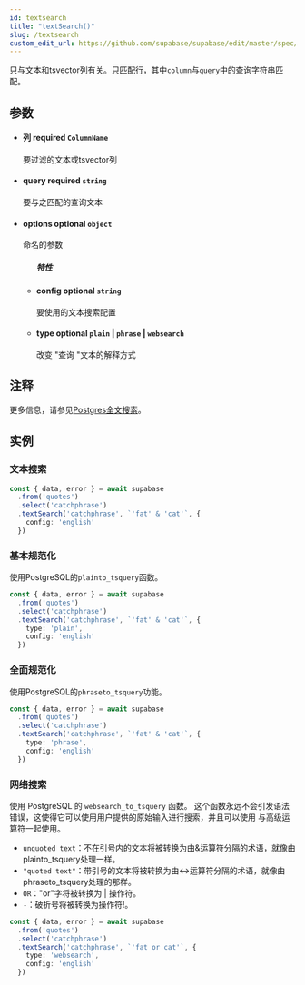 ```yaml
---
id: textsearch
title: "textSearch()"
slug: /textsearch
custom_edit_url: https://github.com/supabase/supabase/edit/master/spec/supabase_js_v2.yml
---
```


只与文本和tsvector列有关。只匹配行，其中`column`与`query`中的查询字符串匹配。



## 参数


<ul className="method-list-group">
  
<li className="method-list-item">
  <h4 className="method-list-item-label">
    <span className="method-list-item-label-name">
      列
    </span>
    <span className="method-list-item-label-badge required">
      required
    </span>
    <span className="method-list-item-validation">
      <code>ColumnName</code>
    </span>
  </h4>
  <div class="method-list-item-description">

要过滤的文本或tsvector列

  </div>
  
</li>


<li className="method-list-item">
  <h4 className="method-list-item-label">
    <span className="method-list-item-label-name">
      query
    </span>
    <span className="method-list-item-label-badge required">
      required
    </span>
    <span className="method-list-item-validation">
      <code>string</code>
    </span>
  </h4>
  <div class="method-list-item-description">

要与之匹配的查询文本

  </div>
  
</li>


<li className="method-list-item">
  <h4 className="method-list-item-label">
    <span className="method-list-item-label-name">
      options
    </span>
    <span className="method-list-item-label-badge false">
      optional
    </span>
    <span className="method-list-item-validation">
      <code>object</code>
    </span>
  </h4>
  <div class="method-list-item-description">

命名的参数

  </div>
  
<ul className="method-list-group">
  <h5 class="method-list-title method-list-title-isChild expanded">特性</h5>

<li className="method-list-item">
  <h4 className="method-list-item-label">
    <span className="method-list-item-label-name">
      config
    </span>
    <span className="method-list-item-label-badge false">
      optional
    </span>
    <span className="method-list-item-validation">
      <code>string</code>
    </span>
  </h4>
  <div class="method-list-item-description">

要使用的文本搜索配置

  </div>
  
</li>


<li className="method-list-item">
  <h4 className="method-list-item-label">
    <span className="method-list-item-label-name">
      type
    </span>
    <span className="method-list-item-label-badge false">
      optional
    </span>
    <span className="method-list-item-validation">
      <code>plain</code> | <code>phrase</code> | <code>websearch</code>
    </span>
  </h4>
  <div class="method-list-item-description">

改变 "查询 "文本的解释方式

  </div>
  
</li>

</ul>

</li>

</ul>


## 注释

更多信息，请参见[Postgres全文搜索](/docs/guides/database/full-text-search)。









## 实例

### 文本搜索



```ts
const { data, error } = await supabase
  .from('quotes')
  .select('catchphrase')
  .textSearch('catchphrase', `'fat' & 'cat'`, {
    config: 'english'
  })
```

### 基本规范化

使用PostgreSQL的`plainto_tsquery`函数。

```ts
const { data, error } = await supabase
  .from('quotes')
  .select('catchphrase')
  .textSearch('catchphrase', `'fat' & 'cat'`, {
    type: 'plain',
    config: 'english'
  })
```

### 全面规范化

使用PostgreSQL的`phraseto_tsquery`功能。

```ts
const { data, error } = await supabase
  .from('quotes')
  .select('catchphrase')
  .textSearch('catchphrase', `'fat' & 'cat'`, {
    type: 'phrase',
    config: 'english'
  })
```

### 网络搜索

使用 PostgreSQL 的 `websearch_to_tsquery` 函数。
这个函数永远不会引发语法错误，这使得它可以使用用户提供的原始输入进行搜索，并且可以使用
与高级运算符一起使用。

- `unquoted text`：不在引号内的文本将被转换为由&运算符分隔的术语，就像由plainto_tsquery处理一样。
- `"quoted text"`：带引号的文本将被转换为由<->运算符分隔的术语，就像由phraseto_tsquery处理的那样。
- `OR`："or"字将被转换为 | 操作符。
- `-`：破折号将被转换为操作符!。


```ts
const { data, error } = await supabase
  .from('quotes')
  .select('catchphrase')
  .textSearch('catchphrase', `'fat or cat'`, {
    type: 'websearch',
    config: 'english'
  })
```